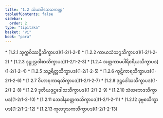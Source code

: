 ```yaml
---
title: "1.2 သံဃာဒိသေသကဏ္ဍ"
tableOfContents: false
sidebar:
  order: 2
type: "tipitaka"
basket: "vi"
book: "para"
---
```



<DynamicBreadcrumb />



<TableOfContents book="para" section="1.2">
* [1.2.1 သုက္ကဝိဿဋ္ဌိသိက္ခာပဒ](1-2/1-2-1)
* [1.2.2 ကာယသံသဂ္ဂသိက္ခာပဒ](1-2/1-2-2)
* [1.2.3 ဒုဋ္ဌုလ္လဝါစာသိက္ခာပဒ](1-2/1-2-3)
* [1.2.4 အတ္တကာမပါရိစရိယသိက္ခာပဒ](1-2/1-2-4)
* [1.2.5 သဉ္စရိတ္တသိက္ခာပဒ](1-2/1-2-5)
* [1.2.6 ကုဋိကာရသိက္ခာပဒ](1-2/1-2-6)
* [1.2.7 ဝိဟာရကာရသိက္ခာပဒ](1-2/1-2-7)
* [1.2.8 ဒုဋ္ဌဒေါသသိက္ခာပဒ](1-2/1-2-8)
* [1.2.9 ဒုတိယဒုဋ္ဌဒေါသသိက္ခာပဒ](1-2/1-2-9)
* [1.2.10 သံဃဘေဒသိက္ခာပဒ](1-2/1-2-10)
* [1.2.11 ဘေဒါနုဝတ္တကသိက္ခာပဒ](1-2/1-2-11)
* [1.2.12 ဒုဗ္ဗစသိက္ခာပဒ](1-2/1-2-12)
* [1.2.13 ကုလဒူသကသိက္ခာပဒ](1-2/1-2-13)
</TableOfContents>